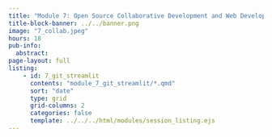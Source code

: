 ```yaml
---
title: "Module 7: Open Source Collaborative Development and Web Development"
title-block-banner: ../../banner.png
image: "7_collab.jpeg"
hours: 18
pub-info:
  abstract:
page-layout: full
listing:
    - id: 7_git_streamlit
      contents: "module_7_git_streamlit/*.qmd"
      sort: "date"
      type: grid
      grid-columns: 2
      categories: false
      template: ../../../html/modules/session_listing.ejs
---
```

